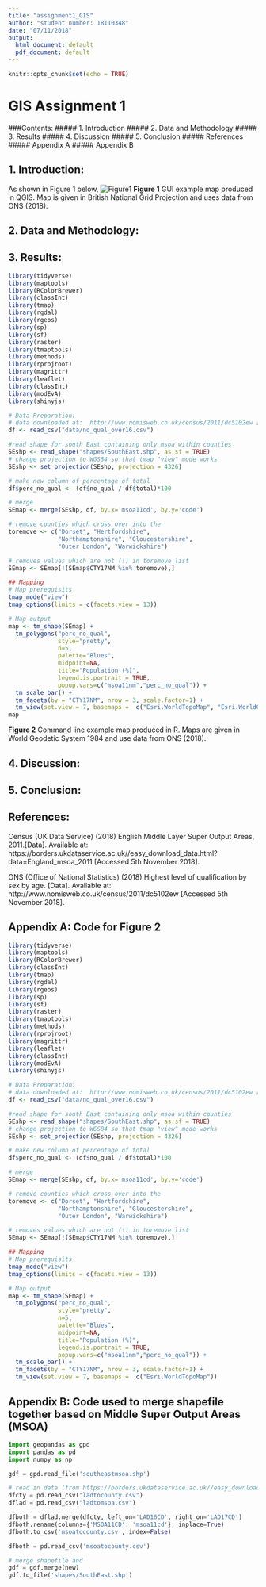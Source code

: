 ```yaml
---
title: "assignment1_GIS"
author: "student number: 18110348"
date: "07/11/2018"
output:
  html_document: default
  pdf_document: default
---
```


```r
knitr::opts_chunk$set(echo = TRUE)
```

# GIS Assignment 1

###Contents:
##### 1. Introduction 
##### 2. Data and Methodology
##### 3. Results
##### 4. Discussion
##### 5. Conclusion
##### References
##### Appendix A
##### Appendix B

## 1. Introduction:
As shown in Figure 1 below, 
![Figure1](qgis_map_final.png)
**Figure 1** GUI example map produced in QGIS. Map is given in British National Grid Projection and uses data from ONS (2018).


## 2. Data and Methodology:

## 3. Results:
```r
library(tidyverse)
library(maptools)
library(RColorBrewer)
library(classInt)
library(tmap)
library(rgdal)
library(rgeos)
library(sp)
library(sf)
library(raster)
library(tmaptools)
library(methods)
library(rprojroot)
library(magrittr)
library(leaflet)
library(classInt)
library(modEvA) 
library(shinyjs)

# Data Preparation:
# data downloaded at:  http://www.nomisweb.co.uk/census/2011/dc5102ew [accessed 6th Novemeber 2018]
df <- read_csv("data/no_qual_over16.csv")

#read shape for south East containing only msoa within counties 
SEshp <- read_shape("shapes/SouthEast.shp", as.sf = TRUE)
# change projection to WGS84 so that tmap "view" mode works
SEshp <- set_projection(SEshp, projection = 4326)

# make new column of percentage of total
df$perc_no_qual <- (df$no_qual / df$total)*100

# merge
SEmap <- merge(SEshp, df, by.x='msoa11cd', by.y='code')

# remove counties which cross over into the 
toremove <- c("Dorset", "Hertfordshire",
              "Northamptonshire", "Gloucestershire",
              "Outer London", "Warwickshire")

# removes values which are not (!) in toremove list
SEmap <- SEmap[!(SEmap$CTY17NM %in% toremove),]

## Mapping
# Map prerequisits
tmap_mode("view")
tmap_options(limits = c(facets.view = 13))

# Map output
map <- tm_shape(SEmap) +
  tm_polygons("perc_no_qual",
              style="pretty",
              n=5,
              palette="Blues",
              midpoint=NA,
              title="Population (%)",
              legend.is.portrait = TRUE,
              popup.vars=c("msoa11nm","perc_no_qual")) +
  tm_scale_bar() + 
  tm_facets(by = "CTY17NM", nrow = 3, scale.factor=1) +
  tm_view(set.view = 7, basemaps =  c("Esri.WorldTopoMap", "Esri.WorldGrayCanvas"))
map
```
**Figure 2** Command line example map produced in R. Maps are given in World Geodetic System 1984 and use data from ONS (2018).

## 4. Discussion:
## 5. Conclusion:

## References:
Census (UK Data Service) (2018) English Middle Layer Super Output Areas, 2011.[Data]. Available at: https://borders.ukdataservice.ac.uk//easy_download_data.html?data=England_msoa_2011 [Accessed 5th November 2018].

ONS (Office of National Statistics) (2018) Highest level of qualification by sex by age. [Data]. Available at: http://www.nomisweb.co.uk/census/2011/dc5102ew [Accessed 5th November 2018].



## Appendix A: Code for Figure 2
```r
library(tidyverse)
library(maptools)
library(RColorBrewer)
library(classInt)
library(tmap)
library(rgdal)
library(rgeos)
library(sp)
library(sf)
library(raster)
library(tmaptools)
library(methods)
library(rprojroot)
library(magrittr)
library(leaflet)
library(classInt)
library(modEvA) 
library(shinyjs)

# Data Preparation:
# data downloaded at:  http://www.nomisweb.co.uk/census/2011/dc5102ew [accessed 6th Novemeber 2018]
df <- read_csv("data/no_qual_over16.csv")

#read shape for south East containing only msoa within counties 
SEshp <- read_shape("shapes/SouthEast.shp", as.sf = TRUE)
# change projection to WGS84 so that tmap "view" mode works
SEshp <- set_projection(SEshp, projection = 4326)

# make new column of percentage of total
df$perc_no_qual <- (df$no_qual / df$total)*100

# merge
SEmap <- merge(SEshp, df, by.x='msoa11cd', by.y='code')

# remove counties which cross over into the 
toremove <- c("Dorset", "Hertfordshire",
              "Northamptonshire", "Gloucestershire",
              "Outer London", "Warwickshire")

# removes values which are not (!) in toremove list
SEmap <- SEmap[!(SEmap$CTY17NM %in% toremove),]

## Mapping
# Map prerequisits
tmap_mode("view")
tmap_options(limits = c(facets.view = 13))

# Map output
map <- tm_shape(SEmap) +
  tm_polygons("perc_no_qual",
              style="pretty",
              n=5,
              palette="Blues",
              midpoint=NA,
              title="Population (%)",
              legend.is.portrait = TRUE,
              popup.vars=c("msoa11nm","perc_no_qual")) +
  tm_scale_bar() + 
  tm_facets(by = "CTY17NM", nrow = 3, scale.factor=1) +
  tm_view(set.view = 7, basemaps =  c("Esri.WorldTopoMap"))

```

## Appendix B: Code used to merge shapefile together based on Middle Super Output Areas (MSOA)
```Python
import geopandas as gpd
import pandas as pd
import numpy as np

gdf = gpd.read_file('southeastmsoa.shp')

# read in data (from https://borders.ukdataservice.ac.uk//easy_download_data.html?data=England_msoa_2011 and http://geoportal.statistics.gov.uk/datasets/8d3a9e6e7bd445e2bdcc26cdf007eac7_4?geometry=-44.385%2C49.997%2C39.243%2C58.896)
dfcty = pd.read_csv("ladtocounty.csv")
dflad = pd.read_csv("ladtomsoa.csv")

dfboth = dflad.merge(dfcty, left_on='LAD16CD', right_on='LAD17CD')
dfboth.rename(columns={'MSOA11CD': 'msoa11cd'}, inplace=True)
dfboth.to_csv('msoatocounty.csv', index=False)

dfboth = pd.read_csv('msoatocounty.csv')

# merge shapefile and 
gdf = gdf.merge(new)
gdf.to_file('shapes/SouthEast.shp')
```

